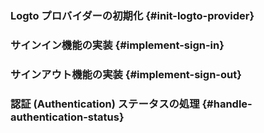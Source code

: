 
<GuideTip />

### Logto プロバイダーの初期化 \{#init-logto-provider}

<InitClient />

### サインイン機能の実装 \{#implement-sign-in}

<ImplementSignIn />

### サインアウト機能の実装 \{#implement-sign-out}

<ImplementSignOut />

### 認証 (Authentication) ステータスの処理 \{#handle-authentication-status}

<HandleAuthenticationStatus />

<Checkpoint />

